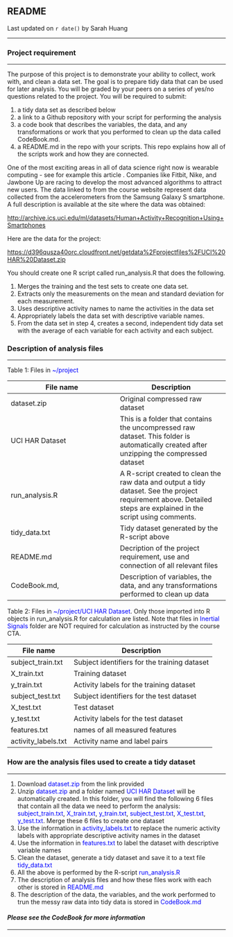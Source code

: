 ## README
Last updated on `r date()` by Sarah Huang

***

### Project requirement

***

The purpose of this project is to demonstrate your ability to collect, work with, and clean a data set. The goal is to prepare tidy data that can be used for later analysis. You will be graded by your peers on a series of yes/no questions related to the project. You will be required to submit: 


1) a tidy data set as described below
2) a link to a Github repository with your script for performing the analysis 
3) a code book that describes the variables, the data, and any transformations or work that you performed to clean up the data called CodeBook.md. 
4) a README.md in the repo with your scripts. This repo explains how all of the scripts work and how they are connected.  

One of the most exciting areas in all of data science right now is wearable computing - see for example this article . Companies like Fitbit, Nike, and Jawbone Up are racing to develop the most advanced algorithms to attract new users. The data linked to from the course website represent data collected from the accelerometers from the Samsung Galaxy S smartphone. A full description is available at the site where the data was obtained: 

<http://archive.ics.uci.edu/ml/datasets/Human+Activity+Recognition+Using+Smartphones>

Here are the data for the project: 

<https://d396qusza40orc.cloudfront.net/getdata%2Fprojectfiles%2FUCI%20HAR%20Dataset.zip> 

You should create one R script called run_analysis.R that does the following. 

1) Merges the training and the test sets to create one data set.
2) Extracts only the measurements on the mean and standard deviation for each measurement. 
3) Uses descriptive activity names to name the activities in the data set
4) Appropriately labels the data set with descriptive variable names. 
5) From the data set in step 4, creates a second, independent tidy data set with the average of each variable for each activity and each subject.

### Description of analysis files

***

Table 1: Files in <span style="color:blue">~/project</span>

File name | Description
------------- | -------------
 dataset.zip | Original compressed raw dataset
UCI HAR Dataset | This is a folder that contains the uncompressed raw dataset. This folder is automatically created after unzipping the compressed dataset
run_analysis.R | A R-script created to clean the raw data and output a tidy dataset. See the project requirement above. Detailed steps are explained in the script using comments.
tidy_data.txt | Tidy dataset generated by the R-script above
README.md | Decription of the project requirement, use and connection of all relevant files
CodeBook.md, | Description of variables, the data, and any transformations performed to clean up data


Table 2: Files in <span style="color:blue">~/project/UCI HAR Dataset</span>. Only those imported into R objects in run_analysis.R for calculation are listed. Note that files in <span style="color:blue">Inertial Signals</span> folder are NOT required for calculation as instructed by the course CTA.

File name | Description 
--- |--- 
subject_train.txt | Subject identifiers for the training dataset
X_train.txt | Training dataset 
y_train.txt | Activity labels for the training dataset 
subject_test.txt | Subject identifiers for the test dataset 
X_test.txt | Test dataset  
y_test.txt | Activity labels for the test dataset 
features.txt | names of all measured features 
activity_labels.txt | Activity name and label pairs 

### How are the analysis files used to create a tidy dataset

***

1) Download <span style="color:blue">dataset.zip</span> from the link provided
2) Unzip <span style="color:blue">dataset.zip</span> and a folder named <span style="color:blue">UCI HAR Dataset</span> will be automatically created. In this folder, you will find the following 6 files that contain all the data we need to perform the analysis: <span style="color:blue">subject_train.txt</span>, <span style="color:blue">X_train.txt</span>, <span style="color:blue">y_train.txt</span>, <span style="color:blue">subject_test.txt</span>, <span style="color:blue">X_test.txt</span>, <span style="color:blue">y_test.txt</span>. Merge these 6 files to create one dataset
3) Use the information in <span style="color:blue">activity_labels.txt</span> to replace the numeric activity labels with appropriate descriptive activity names in the dataset
4) Use the information in <span style="color:blue">features.txt</span> to label the dataset with descriptive variable names
5) Clean the dataset, generate a tidy dataset and save it to a text file <span style="color:blue">tidy_data.txt</span>
6) All the above is performed by the R-script <span style="color:blue">run_analysis.R</span>
7) The description of analysis files and how these files work with each other is stored in <span style="color:blue">README.md</span> 
8) The description of the data, the variables, and the work performed to trun the messy raw data into tidy data is stored in <span style="color:blue">CodeBook.md</span>

#### *Please see the CodeBook for more information*

***







